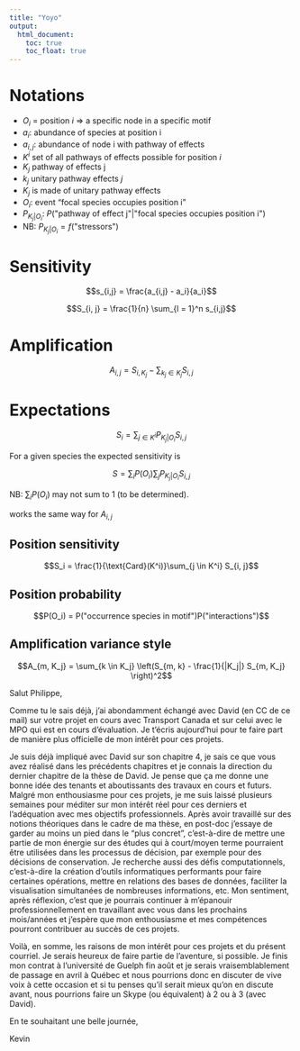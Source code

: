 ```yaml
---
title: "Yoyo"
output:
  html_document:
    toc: true
    toc_float: true
---
```


# Notations

- $O_i$ = position $i$ => a specific node in a specific motif
- $a_i$: abundance of species at position i
- $a_{i,j}$: abundance of node i with pathway of effects
- $K^i$ set of all pathways of effects possible for position $i$
- $K_j$ pathway of effects j
- $k_j$ unitary pathway effects $j$
- $K_j$ is made of unitary pathway effects
- $O_i$: event "focal species occupies position i"
- $P_{K_j | O_i}$: $P(\text{"pathway of effect j"} | \text{"focal species occupies position i"})$
- NB: $P_{K_j | O_i} = f(\text{"stressors"})$



# Sensitivity

$$s_{i,j} = \frac{a_{i,j} - a_i}{a_i}$$

$$S_{i, j} = \frac{1}{n} \sum_{l = 1}^n s_{i,j}$$


# Amplification

$$A_{i, j} = S_{i, K_j} - \sum_{k_j \in K_j} S_{i, j}$$


# Expectations

$$S_i = \sum_{j \in K^i} P_{K_j | O_i}S_{i, j}$$

For a given species the expected sensitivity is

$$S = \sum_i P(O_i) \sum_j P_{K_j | O_i}S_{i, j}$$

NB: $\sum_i P(O_i)$ may not sum to 1 (to be determined).


works the same way for $A_{i, j}$


## Position sensitivity

$$S_i = \frac{1}{\text{Card}(K^i)}\sum_{j \in K^i} S_{i, j}$$


## Position probability

$$P(O_i) = P("occurrence species in motif")P("interactions")$$



## Amplification variance style


$$A_{m, K_j} = \sum_{k \in K_j} \left(S_{m, k} - \frac{1}{|K_j|} S_{m, K_j} \right)^2$$



Salut Philippe,

Comme tu le sais déjà, j'ai abondamment échangé avec David (en CC de ce mail) sur votre projet en cours avec Transport Canada et sur celui avec le MPO qui est en cours d'évaluation. Je t'écris aujourd'hui pour te faire part de manière plus officielle de mon intérêt pour ces projets.

Je suis déjà impliqué avec David sur son chapitre 4, je sais ce que vous avez réalisé dans les précédents chapitres et je connais la direction du dernier chapitre de la thèse de David. Je pense que ça me donne une bonne idée des tenants et aboutissants des travaux en cours et futurs. Malgré mon enthousiasme pour ces projets, je me suis laissé plusieurs semaines pour méditer sur mon intérêt réel pour ces derniers et l’adéquation avec mes objectifs professionnels. Après avoir travaillé sur des notions théoriques dans le cadre de ma thèse, en post-doc j'essaye de garder au moins un pied dans le "plus concret", c'est-à-dire de mettre une partie de mon énergie sur des études qui à court/moyen terme pourraient être utilisées dans les processus de décision, par exemple pour des décisions de conservation. Je recherche aussi des défis computationnels, c'est-à-dire la création d'outils informatiques performants pour faire certaines opérations, mettre en relations des bases de données, faciliter la visualisation simultanées de nombreuses informations, etc. Mon sentiment, après réflexion, c'est que je pourrais continuer à m’épanouir professionnellement en travaillant avec vous dans les prochains mois/années et j'espère que mon enthousiasme et mes compétences pourront contribuer au succès de ces projets.

Voilà, en somme, les raisons de mon intérêt pour ces projets et du présent
courriel. Je serais heureux de faire partie de l'aventure, si possible. Je finis
mon contrat à l'université de Guelph fin août et je serais vraisemblablement de
passage en avril à Québec et nous pourrions donc en discuter de vive voix à cette occasion et si tu penses qu'il serait mieux qu'on en discute avant, nous
pourrions faire un Skype (ou équivalent) à 2 ou à 3 (avec David).

En te souhaitant une belle journée,

Kevin
